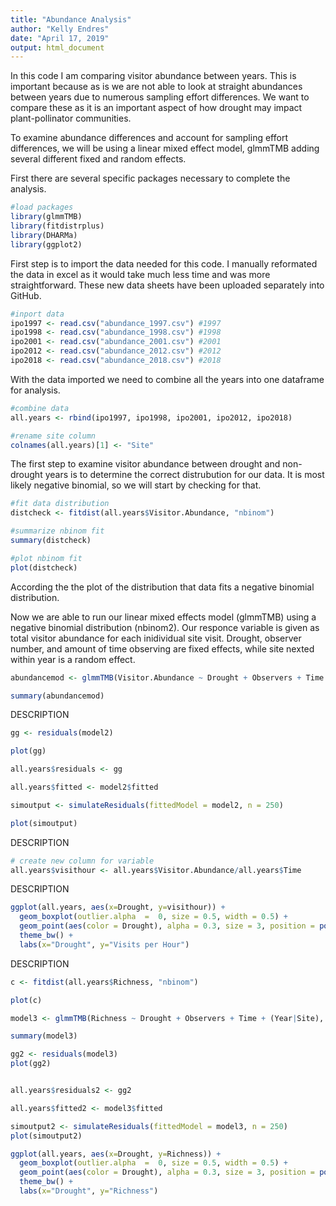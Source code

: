 ```yaml
---
title: "Abundance Analysis"
author: "Kelly Endres"
date: "April 17, 2019"
output: html_document
---
```


In this code I am comparing visitor abundance between years. This is important because as is we are not able to look at straight abundances between years due to numerous sampling effort differences. We want to compare these as it is an important aspect of how drought may impact plant-pollinator communities. 

To examine abundance differences and account for sampling effort differences, we will be using a linear mixed effect model, glmmTMB adding several different fixed and random effects. 

First there are several specific packages necessary to complete the analysis.

```r

#load packages
library(glmmTMB)
library(fitdistrplus)
library(DHARMa)
library(ggplot2)

```

First step is to import the data needed for this code. I manually reformated the data in excel as it would take much less time and was more straightforward. These new data sheets have been uploaded separately into GitHub.

```r

#inport data
ipo1997 <- read.csv("abundance_1997.csv") #1997
ipo1998 <- read.csv("abundance_1998.csv") #1998
ipo2001 <- read.csv("abundance_2001.csv") #2001
ipo2012 <- read.csv("abundance_2012.csv") #2012
ipo2018 <- read.csv("abundance_2018.csv") #2018
```

With the data imported we need to combine all the years into one dataframe for analysis. 

```r
#combine data
all.years <- rbind(ipo1997, ipo1998, ipo2001, ipo2012, ipo2018)

#rename site column
colnames(all.years)[1] <- "Site"

```

The first step to examine visitor abundance between drought and non-drought years is to determine the correct distrubution for our data. It is most likely negative binomial, so we will start by checking for that. 

```r

#fit data distribution
distcheck <- fitdist(all.years$Visitor.Abundance, "nbinom")

#summarize nbinom fit
summary(distcheck)

#plot nbinom fit
plot(distcheck)
```

According the the plot of the distribution that data fits a negative binomial distribution. 

Now we are able to run our linear mixed effects model (glmmTMB) using a negative binomial distribution (nbinom2). Our responce variable is given as total visitor abundance for each inidividual site visit. Drought, observer number, and amount of time observing are fixed effects, while site nexted within year is a random effect. 

```r

abundancemod <- glmmTMB(Visitor.Abundance ~ Drought + Observers + Time + (Year|Site), all.years, family = "nbinom2")

summary(abundancemod)

```

DESCRIPTION

```r
gg <- residuals(model2)

plot(gg)

all.years$residuals <- gg

all.years$fitted <- model2$fitted

simoutput <- simulateResiduals(fittedModel = model2, n = 250)

plot(simoutput)
```

DESCRIPTION

```r
# create new column for variable
all.years$visithour <- all.years$Visitor.Abundance/all.years$Time
```

DESCRIPTION

```r
ggplot(all.years, aes(x=Drought, y=visithour)) +
  geom_boxplot(outlier.alpha  =  0, size = 0.5, width = 0.5) +
  geom_point(aes(color = Drought), alpha = 0.3, size = 3, position = position_jitter(w=0.2, h=0)) +
  theme_bw() + 
  labs(x="Drought", y="Visits per Hour")
```

DESCRIPTION

```r
c <- fitdist(all.years$Richness, "nbinom")

plot(c)

model3 <- glmmTMB(Richness ~ Drought + Observers + Time + (Year|Site), all.years, family = "nbinom2")

summary(model3)

gg2 <- residuals(model3)
plot(gg2)


all.years$residuals2 <- gg2

all.years$fitted2 <- model3$fitted

simoutput2 <- simulateResiduals(fittedModel = model3, n = 250)
plot(simoutput2)

ggplot(all.years, aes(x=Drought, y=Richness)) +
  geom_boxplot(outlier.alpha  =  0, size = 0.5, width = 0.5) +
  geom_point(aes(color = Drought), alpha = 0.3, size = 3, position = position_jitter(w=0.2, h=0)) +
  theme_bw() + 
  labs(x="Drought", y="Richness")
```

